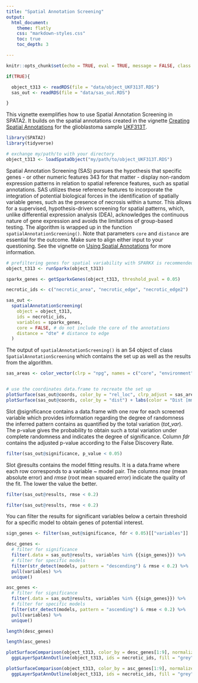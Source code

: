 ```yaml
---
title: "Spatial Annotation Screening"
output:
  html_document:
    theme: flatly
    css: "markdown-styles.css"
    toc: true
    toc_depth: 3

---
```


```r

knitr::opts_chunk$set(echo = TRUE, eval = TRUE, message = FALSE, class.source = "code-chunk", out.width = "50%", rows.print = 6, warning = FALSE, cache = FALSE, fig.show = "hold")

if(TRUE){

  object_t313 <- readRDS(file = "data/object_UKF313T.RDS") 
  sas_out <- readRDS(file = "data/sas_out.RDS")

}

```

This vignette exemplifies how to use Spatial Annotation Screening in SPATA2. It builds on the spatial annotations created in the vignette [Creating Spatial Annotations]() for the glioblastoma sample [UKF313T]().

```r

library(SPATA2)
library(tidyverse)

# exchange my/path/to with your directory
object_t313 <- loadSpataObject("my/path/to/object_UKF313T.RDS")

```

Spatial Annotation Screening (SAS) pursues the hypothesis that specific genes - or other numeric features 343 for that matter - display non-random expression patterns in relation to spatial reference features, such as spatial annotations. SAS utilizes these reference features to incorporate the integration of potential biological forces in the identification of spatially variable genes, such as the presence of necrosis within a tumor. This allows for a supervised, hypothesis-driven screening for spatial patterns, which, unlike differential expression analysis (DEA), acknowledges the continuous nature of gene expression and avoids the limitations of group-based testing. The algorithm is wrapped up in the function `spatialAnnotationScreening()`. Note that parameters `core` and `distance` are essential for the outcome. Make sure to align either input to your questioning. See the vignette on [Using Spatial Annotations]() for more information. 

```r

# prefiltering genes for spatial variability with SPARKX is recommended
object_t313 <- runSparkx(object_t313)

sparkx_genes <- getSparkxGenes(object_t313, threshold_pval = 0.05)

necrotic_ids <- c("necrotic_area", "necrotic_edge", "necrotic_edge2")

sas_out <- 
  spatialAnnotationScreening(
    object = object_t313, 
    ids = necrotic_ids, 
    variables = sparkx_genes, 
    core = FALSE, # do not include the core of the annotations
    distance = "dte" # distance to edge 
  )

```

The output of `spatialAnnotationScreening()` is an S4 object of class `SpatialAnnotationScreening` which contains the set up as well as the results from the algorithm. 

```r

sas_areas <- color_vector(clrp = "npg", names = c("core", "environment", "periphery"))


# use the coordinates data.frame to recreate the set up 
plotSurface(sas_out@coords, color_by = "rel_loc", clrp_adjust = sas_areas)
plotSurface(sas_out@coords, color_by = "dist") + labs(color = "Dist [mm]")

```

Slot @significance contains a data.frame with one row for each screened variable which provides information regarding the degree of randomness the inferred pattern contains as quantified by the total variation (*tot_var*). The p-value gives the probability to obtain such a total variation under complete randomness and indicates the degree of significance. Column *fdr* contains the adjusted p-value according to the False Discovery Rate. 

```r

filter(sas_out@significance, p_value < 0.05)  

```

Slot @results contains the model fitting results. It is a data.frame where each row corresponds to a variable ~ model pair. The columns *mae* (mean absolute error) and *rmse* (root mean squared error) indicate the quality of the fit. The lower the value the better. 

```r

filter(sas_out@results, rmse < 0.2)

```
```r

filter(sas_out@results, rmse < 0.2) 

```

You can filter the results for significant variables below a certain threshold for a specific model to obtain genes of potential interest. 

```r

sign_genes <- filter(sas_out@significance, fdr < 0.05)[["variables"]]

desc_genes <- 
  # filter for significance
  filter(.data = sas_out@results, variables %in% {{sign_genes}}) %>% 
  # filter for specific models
  filter(str_detect(models, pattern = "descending") & rmse < 0.2) %>% 
  pull(variables) %>% 
  unique()

asc_genes <- 
  # filter for significance
  filter(.data = sas_out@results, variables %in% {{sign_genes}}) %>% 
  # filter for specific models
  filter(str_detect(models, pattern = "ascending") & rmse < 0.2) %>% 
  pull(variables) %>% 
  unique()

length(desc_genes)

length(asc_genes)

plotSurfaceComparison(object_t313, color_by = desc_genes[1:9], normalize = T, outline = T, pt_clrsp = "BuPu") + 
  ggpLayerSpatAnnOutline(object_t313, ids = necrotic_ids, fill = "grey", incl_edge = T)

plotSurfaceComparison(object_t313, color_by = asc_genes[1:9], normalize = T, outline = T, pt_clrsp = "Reds 3") + 
  ggpLayerSpatAnnOutline(object_t313, ids = necrotic_ids, fill = "grey", incl_edge = T)

```





